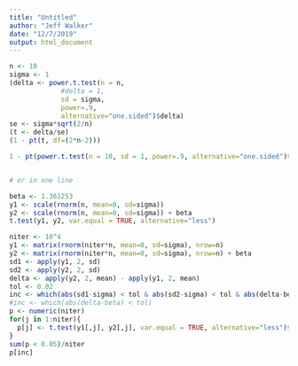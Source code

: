 ```yaml
---
title: "Untitled"
author: "Jeff Walker"
date: "12/7/2019"
output: html_document
---
```


```r
n <- 10
sigma <- 1
(delta <- power.t.test(n = n, 
             #delta = 1, 
             sd = sigma,
             power=.9,
             alternative="one.sided")$delta)
se <- sigma*sqrt(2/n)
(t <- delta/se)
(1 - pt(t, df=(2*n-2)))

1 - pt(power.t.test(n = 10, sd = 1, power=.9, alternative="one.sided")$delta/(1*sqrt(2/10)), df=(18))


# or in one line
```

```r
beta <- 1.361253
y1 <- scale(rnorm(n, mean=0, sd=sigma))
y2 <- scale(rnorm(n, mean=0, sd=sigma)) + beta
t.test(y1, y2, var.equal = TRUE, alternative="less")
```

```r
niter <- 10^4
y1 <- matrix(rnorm(niter*n, mean=0, sd=sigma), nrow=n)
y2 <- matrix(rnorm(niter*n, mean=0, sd=sigma), nrow=n) + beta
sd1 <- apply(y1, 2, sd)
sd2 <- apply(y2, 2, sd)
delta <- apply(y2, 2, mean) - apply(y1, 2, mean)
tol <- 0.02
inc <- which(abs(sd1-sigma) < tol & abs(sd2-sigma) < tol & abs(delta-beta) < tol)
#inc <- which(abs(delta-beta) < tol)
p <- numeric(niter)
for(j in 1:niter){
  p[j] <- t.test(y1[,j], y2[,j], var.equal = TRUE, alternative="less")$p.value
}
sum(p < 0.05)/niter
p[inc]
```

